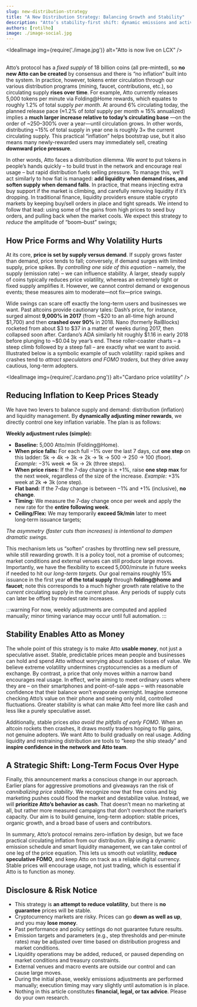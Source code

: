```yaml
---
slug: new-distribution-strategy
title: "A New Distribution Strategy: Balancing Growth and Stability"
description: "Atto’s stability-first shift: dynamic emissions and active liquidity to curb volatility, avoid FOMO cycles, and make Atto practical money for everyday use."
authors: [rotilho]
image: ./image-social.jpg
---
```





<IdealImage
  img={require('./image.jpg')}
  alt="Atto is now live on LCX"
/>
<br />
<br />

Atto’s protocol has a *fixed supply* of 18 billion coins (all pre-minted), so **no new Atto can be created** by consensus and there is
“no inflation” built into the system. In practice, however, tokens enter circulation through our various distribution programs
(mining, faucet, contributions, etc.), so circulating supply **rises over time**.  For example, Atto currently releases 5,000 tokens per
minute via Folding\@Home rewards, which equates to roughly 1.2% of total supply *per month*.  At around 6% circulating today, the planned
release pace (≈1.2% of *total* supply per month ≈ 15% annualized) implies a **much larger increase relative to today’s circulating base**
—on the order of \~250–300% over a year—until circulation grows. In other words, distributing \~15% of total supply in year one is roughly
3× the current circulating supply.  This practical “inflation” helps bootstrap use, but it also means many newly-rewarded users may
immediately sell, creating **downward price pressure**.

<!-- truncate -->

In other words, Atto faces a distribution dilemma. We *want* to put tokens in people’s hands quickly – to build trust in the network
and encourage real usage – but rapid distribution fuels selling pressure. To manage this, we’ll act similarly to how fiat is managed:
**add liquidity when demand rises, and soften supply when demand falls**. In practice, that means injecting extra buy support if the
market is climbing, and carefully removing liquidity if it’s dropping. In traditional finance, liquidity providers ensure stable crypto
markets by keeping buy/sell orders in place and tight spreads. We intend to follow that lead: using some of the gains from high prices
to seed buy orders, and pulling back when the market cools. We expect this strategy to *reduce* the amplitude of “boom–bust” swings;

## How Price Forms and Why Volatility Hurts

At its core, **price is set by supply versus demand**.  If supply grows faster than demand, price tends to fall; conversely,
if demand surges with limited supply, price spikes.  By *controlling one side of this equation* – namely, the supply (emission rate)
– we can influence stability.  A larger, steady supply of coins typically reduces price volatility, whereas an extremely tight or
fixed supply amplifies it. However, we cannot control demand or exogenous events; these measures aim to moderate—not fix—price swings.

Wide swings can scare off exactly the long-term users and businesses we want.  Past altcoins provide cautionary tales: Dash’s price,
for instance, surged almost **9,000% in 2017** (from \~\$20 to an all-time high around \$1,700) and then **crashed over 90%** in 2018.
Nano (formerly RaiBlocks) rocketed from about \$3 to \$37 in a matter of weeks during 2017, then collapsed soon after.
Cardano’s ADA similarly hit roughly \$1.16 in early 2018 before plunging to \~\$0.04 by year’s end.
These roller-coaster charts – a steep climb followed by a steep fall – are exactly what we want to avoid. Illustrated below is a
symbolic example of such volatility: rapid spikes and crashes tend to *attract speculators and FOMO traders*, but they drive away cautious,
long-term adopters.

<IdealImage
  img={require('./cardano.png')}
  alt="Cardano price volatility"
/>



## Reducing Inflation to Keep Prices Steady

We have two levers to balance supply and demand: distribution (inflation) and liquidity management.  By
**dynamically adjusting miner rewards**, we directly control one key inflation variable.  The plan is as follows:

**Weekly adjustment rules (simple):**

- **Baseline:** 5,000 Atto/min (Folding@Home).
- **When price falls:** For each full −1% over the last 7 days, cut **one step** on this ladder: 5k → 4k → 3k → 2k → 1k → 500 → 250 → 100 (floor).
*Example:* −3% week ⇒ 5k → 2k (three steps).
- **When price rises:** If the 7‑day change is ≥ +1%, raise **one step max** for the next week, regardless of the size of the increase.
*Example:* +3% week at 2k ⇒ 3k (one step).
- **Flat band:** If the 7‑day change is between −1% and +1% (inclusive), **no change**.
- **Timing:** We measure the 7‑day change once per week and apply the new rate for the **entire following week**.
- **Ceiling/Flex:** We may temporarily **exceed 5k/min** later to meet long‑term issuance targets;

*The asymmetry (faster cuts than increases) is intentional to dampen dramatic swings.*

This mechanism lets us “soften” crashes by throttling new sell pressure, while still rewarding growth. It is a policy tool, not a promise
of outcomes; market conditions and external venues can still produce large moves.  Importantly, we have the
flexibility to exceed 5,000/minute in future weeks if needed to hit our *long-term targets*.  Our goal remains roughly 15% issuance
in the first year **of the total supply** through **folding\@home and faucet**; note this corresponds to a much higher growth rate relative
to the *current* circulating supply in the current phase. Any periods of supply cuts can later be offset by modest rate increases.

:::warning
For now, weekly adjustments are computed and applied manually; minor timing variance may occur until full automation.
:::

## Stability Enables Atto as Money

The whole point of this strategy is to make Atto **usable money**, not just a speculative asset. Stable, predictable prices mean people
and businesses can hold and spend Atto without worrying about sudden losses of value.  We believe extreme volatility undermines
cryptocurrencies as a medium of exchange.  By contrast, a price that only moves within a narrow band encourages real usage.
In effect, we’re aiming to meet ordinary users where they are – on their smartphones and point-of-sale apps – with reasonable confidence
that their balance won’t evaporate overnight.  Imagine someone checking Atto’s value on their phone and seeing only mild, controlled
fluctuations. Greater stability is what can make Atto feel more like cash and less like a purely speculative asset.

Additionally, stable prices *also avoid the pitfalls of early FOMO*.  When an altcoin rockets then crashes, it draws mostly traders hoping
to flip gains, not genuine adopters. We want Atto to build gradually on real usage.  Adding liquidity and restraining distribution are
tools to “keep the ship steady” and **inspire confidence in the network and Atto team**.

## A Strategic Shift: Long-Term Focus Over Hype

Finally, this announcement marks a conscious change in our approach.  Earlier plans for aggressive promotions and giveaways ran the
risk of *cannibalizing price stability*. We recognize now that free coins and big marketing pushes could flood the market and destabilize
value. Instead, we will **prioritize Atto’s behavior as cash**.  That doesn’t mean no marketing at all, but rather more measured
campaigns that don’t overshoot the market’s capacity. Our aim is to build genuine, long-term adoption: stable prices, organic growth,
and a broad base of users and contributors.

In summary, Atto’s protocol remains zero-inflation by design, but we face practical circulating inflation from our distribution.
By using a dynamic emission schedule and smart liquidity management, we can take control of one leg of the price equation. This lets us
smooth out volatility, **reduce speculative FOMO**, and keep Atto on track as a reliable digital currency. Stable prices will encourage
usage, not just trading, which is essential if Atto is to function as money.


## Disclosure & Risk Notice

- This strategy is **an attempt to reduce volatility**, but there is **no guarantee** prices will be stable.
- Cryptocurrency markets are risky. Prices can go **down as well as up**, and you may **lose money**.
- Past performance and policy settings do not guarantee future results.
- Emission targets and parameters (e.g., step thresholds and per‑minute rates) may be adjusted over time based on distribution progress and market conditions.
- Liquidity operations may be added, reduced, or paused depending on market conditions and treasury constraints.
- External venues and macro events are outside our control and can cause large moves.
- During the initial phase, weekly emissions adjustments are performed manually; execution timing may vary slightly until automation is in place.
- Nothing in this article constitutes **financial, legal, or tax advice**. Please do your own research.
